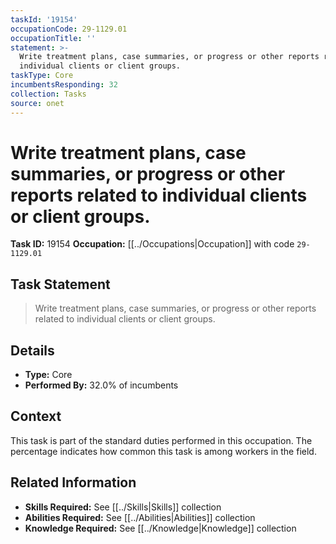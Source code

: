 ```yaml
---
taskId: '19154'
occupationCode: 29-1129.01
occupationTitle: ''
statement: >-
  Write treatment plans, case summaries, or progress or other reports related to
  individual clients or client groups.
taskType: Core
incumbentsResponding: 32
collection: Tasks
source: onet
---
```

# Write treatment plans, case summaries, or progress or other reports related to individual clients or client groups.

**Task ID:** 19154
**Occupation:** [[../Occupations|Occupation]] with code `29-1129.01`

## Task Statement

> Write treatment plans, case summaries, or progress or other reports related to individual clients or client groups.

## Details

- **Type:** Core
- **Performed By:** 32.0% of incumbents

## Context

This task is part of the standard duties performed in this occupation. The percentage indicates how common this task is among workers in the field.

## Related Information

- **Skills Required:** See [[../Skills|Skills]] collection
- **Abilities Required:** See [[../Abilities|Abilities]] collection
- **Knowledge Required:** See [[../Knowledge|Knowledge]] collection
